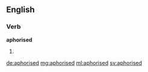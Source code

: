 ==English==

===Verb===
'''aphorised'''

# {{en-past of|aphorise}}

[[de:aphorised]]
[[mg:aphorised]]
[[ml:aphorised]]
[[sv:aphorised]]